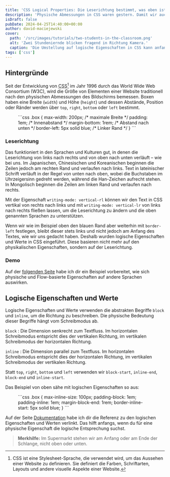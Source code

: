 ```yaml
---
title: 'CSS Logical Properties: Die Leserichtung bestimmt, was oben ist'
description: 'Physische Abmessungen in CSS waren gestern. Damit wir auch andere Sprachen und Kulturen unterstützen können, gibt es die logischen Eigenschaften und Werte.'
isDraft: false
pubDate: 2024-04-25T14:40:00+00:00
author: david-maciejewski
cover:
  path: '/src/images/tutorials/two-students-in-the-classroom.png'
  alt: 'Zwei Stundeniernde blicken fragend in Richtung Kamera.'
  caption: 'Die Umstellung auf logische Eigenschaften in CSS kann anfangs verwirrend sein.'
tags: ['css']
---
```



## Hintergründe

Seit der Entwicklung von <abbr title='Cascading Stylesheets'>CSS</abbr>[^1] im Jahr 1996 durch das World Wide Web Consortium (W3C), wird die Größe von Elementen einer Website traditionell nach den physischen Abmessungen des Bildschirms bemessen. Boxen haben eine Breite (`width`) und Höhe (`height`) und dessen Abstände, Position oder Ränder werden über `top`, `right`, `bottom` oder `left` bestimmt.

<Figure caption="Auch das die Kurzschreibweise `padding` verwendet physische Abmessungen.">
  ```css
  .box {
    max-width: 200px; /* maximale Breite */
    padding: 1em; /* Innenabstand */
    margin-bottom: 1rem; /* Abstand nach unten */
    border-left: 5px solid blue; /* Linker Rand */
  }
  ```
</Figure>

### Leserichtung

Das funktioniert in den Sprachen und Kulturen gut, in denen die Leserichtung von links nach rechts und von oben nach unten verläuft – wie bei uns. Im Japanischen, Chinesischen und Koreanischen beginnen die Zeilen jedoch am rechten Rand und verlaufen nach links. Text in lateinischer Schrift verläuft in der Regel von unten nach oben, wobei die Buchstaben im Uhrzeigersinn gedreht werden, während die Han-Zeichen aufrecht stehen. In Mongolisch beginnen die Zeilen am linken Rand und verlaufen nach rechts.

Mit der Eigenschaft `writing-mode: vertical-rl` können wir den Text in CSS vertikal von rechts nach links und mit `writing-mode: vertical-lr` von links nach rechts fließen lassen, um die Leserichtung zu ändern und die oben genannten Sprachen zu unterstützen.

Wenn wir wie im Beispiel oben den blauen Rand aber weiterhin mit `border-left` festlegen, bleibt dieser stets links und nicht jedoch am Anfang des Textes, wie wir uns gedacht haben. Deshalb wurden logische Eigenschaften und Werte in CSS eingeführt. Diese basieren nicht mehr auf den physikalischen Eigenschaften, sondern auf der Leserichtung.

### Demo

Auf der [folgenden Seite](https://codepen.io/macx/full/ZEZwVmw) habe ich dir ein Beispiel vorbereitet, wie sich physische und Flow-basierte Eigenschaften auf andere Sprachen auswirken.

<Codepen id="ZEZwVmw" height="500" tab="result"/>

## Logische Eigenschaften und Werte

Logische Eigenschaften und Werte verwenden die abstrakten Begriffe `block` und `ìnline`, um die Richtung zu beschreiben. Die physische Bedeutung dieser Begriffe hängt vom Schreibmodus ab.

`block`
: Die Dimension senkrecht zum Textfluss. Im horizontalen Schreibmodus entspricht dies der vertikalen Richtung, im vertikalen Schreibmodus der horizontalen Richtung.

`inline`
: Die Dimension parallel zum Textfluss. Im horizontalen Schreibmodus entspricht dies der horizontalen Richtung, im vertikalen Schreibmodus der vertikalen Richtung.

Statt `top`, `right`, `bottom` und `left` verwenden wir `block-start`, `inline-end`, `block-end` und `inline-start`.

Das Beispiel von oben sähe mit logischen Eigenschaften so aus:

<Figure caption="Hier könnte ebenfalls die Kurzschreibweise `padding` verwendet werden, sofern alle Seite gleich sind. Andernfalls ist diese Schreibweise zu bevorzugen. ">
  ```css
  .box {
    max-inline-size: 100px;
    padding-block: 1em;
    padding-inline: 1em;
    margin-block-end: 1rem;
    border-inline-start: 5px solid blue;
  }
  ```
</Figure>

Auf der Seite [Dokumentation](http://localhost:4321/dokumentation#css) habe ich dir die Referenz zu den logischen Eigenschaften und Werten verlinkt. Das hilft anfangs, wenn du für eine physische Eigenschaft die logische Entsprechung suchst.

> **Merkhilfe:** Im Supermarkt stehen wir am Anfang oder am Ende der Schlange, nicht oben oder unten.

[^1]: CSS ist eine Stylesheet-Sprache, die verwendet wird, um das Aussehen einer Website zu definieren. Sie definiert die Farben, Schriftarten, Layouts und andere visuelle Aspekte einer Website.

